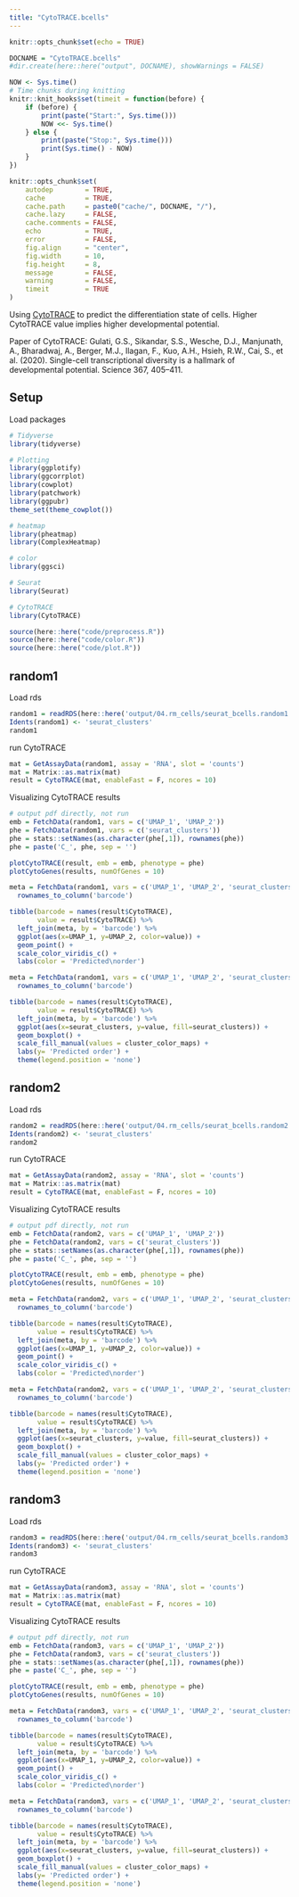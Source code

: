 ```yaml
---
title: "CytoTRACE.bcells"
---
```


```r
knitr::opts_chunk$set(echo = TRUE)
```

```r
DOCNAME = "CytoTRACE.bcells"
#dir.create(here::here("output", DOCNAME), showWarnings = FALSE)

NOW <- Sys.time()
# Time chunks during knitting
knitr::knit_hooks$set(timeit = function(before) {
    if (before) {
        print(paste("Start:", Sys.time()))
        NOW <<- Sys.time()
    } else {
        print(paste("Stop:", Sys.time()))
        print(Sys.time() - NOW)
    }
})

knitr::opts_chunk$set(
    autodep        = TRUE,
    cache          = TRUE,
    cache.path     = paste0("cache/", DOCNAME, "/"),
    cache.lazy     = FALSE, 
    cache.comments = FALSE,
    echo           = TRUE,
    error          = FALSE,
    fig.align      = "center",
    fig.width      = 10,
    fig.height     = 8,
    message        = FALSE,
    warning        = FALSE,
    timeit         = TRUE
)
```

Using [CytoTRACE](https://cytotrace.stanford.edu) to predict the differentiation state of cells. Higher CytoTRACE value implies higher developmental potential.

Paper of CytoTRACE: Gulati, G.S., Sikandar, S.S., Wesche, D.J., Manjunath, A., Bharadwaj, A., Berger, M.J., Ilagan, F., Kuo, A.H., Hsieh, R.W., Cai, S., et al. (2020). Single-cell transcriptional diversity is a hallmark of developmental potential. Science 367, 405–411.

## Setup

Load packages

```r
# Tidyverse
library(tidyverse)

# Plotting
library(ggplotify)
library(ggcorrplot)
library(cowplot)
library(patchwork)
library(ggpubr)
theme_set(theme_cowplot())

# heatmap
library(pheatmap)
library(ComplexHeatmap)

# color
library(ggsci)

# Seurat
library(Seurat)

# CytoTRACE
library(CytoTRACE)
```

```r
source(here::here("code/preprocess.R"))
source(here::here("code/color.R"))
source(here::here("code/plot.R"))
```

## random1

Load rds

```r
random1 = readRDS(here::here('output/04.rm_cells/seurat_bcells.random1.rds'))
Idents(random1) <- 'seurat_clusters'
random1
```

run CytoTRACE

```r
mat = GetAssayData(random1, assay = 'RNA', slot = 'counts')
mat = Matrix::as.matrix(mat)
result = CytoTRACE(mat, enableFast = F, ncores = 10)
```

Visualizing CytoTRACE results

```r
# output pdf directly, not run
emb = FetchData(random1, vars = c('UMAP_1', 'UMAP_2'))
phe = FetchData(random1, vars = c('seurat_clusters'))
phe = stats::setNames(as.character(phe[,1]), rownames(phe))
phe = paste('C_', phe, sep = '')

plotCytoTRACE(result, emb = emb, phenotype = phe)
plotCytoGenes(results, numOfGenes = 10)
```

```r
meta = FetchData(random1, vars = c('UMAP_1', 'UMAP_2', 'seurat_clusters')) %>%
  rownames_to_column('barcode')

tibble(barcode = names(result$CytoTRACE),
       value = result$CytoTRACE) %>%
  left_join(meta, by = 'barcode') %>%
  ggplot(aes(x=UMAP_1, y=UMAP_2, color=value)) +
  geom_point() +
  scale_color_viridis_c() +
  labs(color = 'Predicted\norder')
```

```r
meta = FetchData(random1, vars = c('UMAP_1', 'UMAP_2', 'seurat_clusters')) %>%
  rownames_to_column('barcode')

tibble(barcode = names(result$CytoTRACE),
       value = result$CytoTRACE) %>%
  left_join(meta, by = 'barcode') %>%
  ggplot(aes(x=seurat_clusters, y=value, fill=seurat_clusters)) +
  geom_boxplot() +
  scale_fill_manual(values = cluster_color_maps) +
  labs(y= 'Predicted order') +
  theme(legend.position = 'none')
```

## random2

Load rds

```r
random2 = readRDS(here::here('output/04.rm_cells/seurat_bcells.random2.rds'))
Idents(random2) <- 'seurat_clusters'
random2
```

run CytoTRACE

```r
mat = GetAssayData(random2, assay = 'RNA', slot = 'counts')
mat = Matrix::as.matrix(mat)
result = CytoTRACE(mat, enableFast = F, ncores = 10)
```

Visualizing CytoTRACE results

```r
# output pdf directly, not run
emb = FetchData(random2, vars = c('UMAP_1', 'UMAP_2'))
phe = FetchData(random2, vars = c('seurat_clusters'))
phe = stats::setNames(as.character(phe[,1]), rownames(phe))
phe = paste('C_', phe, sep = '')

plotCytoTRACE(result, emb = emb, phenotype = phe)
plotCytoGenes(results, numOfGenes = 10)
```

```r
meta = FetchData(random2, vars = c('UMAP_1', 'UMAP_2', 'seurat_clusters')) %>%
  rownames_to_column('barcode')

tibble(barcode = names(result$CytoTRACE),
       value = result$CytoTRACE) %>%
  left_join(meta, by = 'barcode') %>%
  ggplot(aes(x=UMAP_1, y=UMAP_2, color=value)) +
  geom_point() +
  scale_color_viridis_c() +
  labs(color = 'Predicted\norder')
```

```r
meta = FetchData(random2, vars = c('UMAP_1', 'UMAP_2', 'seurat_clusters')) %>%
  rownames_to_column('barcode')

tibble(barcode = names(result$CytoTRACE),
       value = result$CytoTRACE) %>%
  left_join(meta, by = 'barcode') %>%
  ggplot(aes(x=seurat_clusters, y=value, fill=seurat_clusters)) +
  geom_boxplot() +
  scale_fill_manual(values = cluster_color_maps) +
  labs(y= 'Predicted order') +
  theme(legend.position = 'none')
```

## random3

Load rds

```r
random3 = readRDS(here::here('output/04.rm_cells/seurat_bcells.random3.rds'))
Idents(random3) <- 'seurat_clusters'
random3
```

run CytoTRACE

```r
mat = GetAssayData(random3, assay = 'RNA', slot = 'counts')
mat = Matrix::as.matrix(mat)
result = CytoTRACE(mat, enableFast = F, ncores = 10)
```

Visualizing CytoTRACE results

```r
# output pdf directly, not run
emb = FetchData(random3, vars = c('UMAP_1', 'UMAP_2'))
phe = FetchData(random3, vars = c('seurat_clusters'))
phe = stats::setNames(as.character(phe[,1]), rownames(phe))
phe = paste('C_', phe, sep = '')

plotCytoTRACE(result, emb = emb, phenotype = phe)
plotCytoGenes(results, numOfGenes = 10)
```

```r
meta = FetchData(random3, vars = c('UMAP_1', 'UMAP_2', 'seurat_clusters')) %>%
  rownames_to_column('barcode')

tibble(barcode = names(result$CytoTRACE),
       value = result$CytoTRACE) %>%
  left_join(meta, by = 'barcode') %>%
  ggplot(aes(x=UMAP_1, y=UMAP_2, color=value)) +
  geom_point() +
  scale_color_viridis_c() +
  labs(color = 'Predicted\norder')
```

```r
meta = FetchData(random3, vars = c('UMAP_1', 'UMAP_2', 'seurat_clusters')) %>%
  rownames_to_column('barcode')

tibble(barcode = names(result$CytoTRACE),
       value = result$CytoTRACE) %>%
  left_join(meta, by = 'barcode') %>%
  ggplot(aes(x=seurat_clusters, y=value, fill=seurat_clusters)) +
  geom_boxplot() +
  scale_fill_manual(values = cluster_color_maps) +
  labs(y= 'Predicted order') +
  theme(legend.position = 'none')
```



